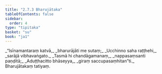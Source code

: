 ```yaml
---
title: "2.7.3 Bharujātaka"
tableOfContents: false
sidebar:
  order: 4
type: "tipitaka"
basket: "su"
book: "ja1"
---
```



<DynamicBreadcrumb />

<Division number="125" book="ja1">

<Paragraph number="544" type="verses" book="ja1">
_“Isīnamantaraṃ katvā,_  
_bharurājāti me sutaṃ;_  
_Ucchinno saha raṭṭhehi,_  
_sarājā vibhavaṅgato._  

</Paragraph>

</Division>
<Division number="126" book="ja1">

<Paragraph number="545" type="verses" book="ja1">
_Tasmā hi chandāgamanaṃ,_  
_nappasaṃsanti paṇḍitā;_  
_Aduṭṭhacitto bhāseyya,_  
_giraṃ saccupasaṃhitan”ti._  


</Paragraph>
</Division>

<Paragraph number="546" type="center" book="ja1">
Bharujātakaṃ tatiyaṃ.
</Paragraph>